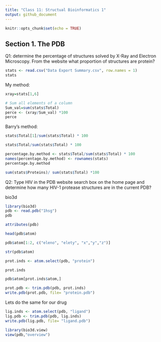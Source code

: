 ```yaml
---
title: "Class 11: Structual Bioinformatics 1"
output: github_document
---
```


```r
knitr::opts_chunk$set(echo = TRUE)
```

## Section 1. The PDB
Q1: determine the percentage of structures solved by X-Ray and Electron Microscopy. From the website what proportion of structures are protein?
```r
stats <- read.csv("Data Export Summary.csv", row.names = 1)
stats
```
My method:
```r
xray=stats[1,6]

# Sum all elements of a column
Sum_val=sum(stats$Total)
perce <- (xray/Sum_val) *100
perce
```
Barry's method:
```r
stats$Total[1]/sum(stats$Total) * 100
```
```r
stats$Total/sum(stats$Total) * 100
```


```r
percentage.by.method <- stats$Total/sum(stats$Total) * 100
names(percentage.by.method) <- rownames(stats)
percentage.by.method
```

```r
sum(stats$Proteins)/ sum(stats$Total) *100
```
Q2: Type HIV in the PDB website search box on the home page and determine how many
HIV-1 protease structures are in the current PDB?

bio3d
```r
library(bio3d)
pdb <- read.pdb("1hsg")
pdb
```

```r
attributes(pdb)
```

```r
head(pdb$atom)
```
```r
pdb$atom[1:2, c("eleno", "elety", "x","y","z")]
```

```r
str(pdb$atom)
```

```r
prot.inds <- atom.select(pdb, "protein")

prot.inds
```
```r
pdb$atom[prot.inds$atom,]
```

```r
prot.pdb <- trim.pdb(pdb, prot.inds)
write.pdb(prot.pdb, file= "protein.pdb")
```
Lets do the same for our drug
```r
lig.inds <- atom.select(pdb, "ligand")
lig.pdb <- trim.pdb(pdb, lig.inds)
write.pdb(lig.pdb, file= "ligand.pdb")
```
```r
library(bio3d.view)
view(pdb,"overview")
```

